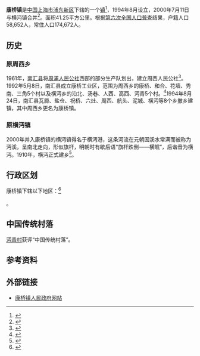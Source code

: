 {{expert|time=2019-06-23T06:42:51+00:00}}
{{中国乡级行政区
|景观照片文件名 = 
|景观照片描述 = 
|汉语拼音 = 
|其他语言 = 
|其他语言名称 = 
|旧称 = 周西乡
|地名出处 = 
|位置图文件名 = 
|位置图描述 = 
|自定义图片= 
|建置时间 = 1994年8月
|领导职位 = 镇长
|领导名称 = 许建军
|政府驻地 = 浦东新区沪南公路2575号
|毗邻 = 
|总面积 = 41.25平方公里
|总人口 = 215,012人
|总人口年份 = 
|户籍人口 = 58,652人
|户籍人口年份 = 2010
|常住人口 = 174,672人
|常住人口年份 = 2010
|人口密度 = 
|GDP = 
|GDP年份 = 
|邮政编码 = 201315
|电话区号 = 21
|官方网站 = 
|网站名称 = 
|31/01/15/136/000}}
'''康桥镇'''是[[中国|中国]][[上海市|上海市]][[浦东新区|浦东新区]]下辖的一个[[行政建制镇|镇]]<ref>{{PRC admin/ref sgc|{{PRC admin/parent|31/01/15/136/000}}}}</ref>，1994年8月设立，2000年7月11日与横沔镇合并<ref>{{cite web|url=http://www.shtong.gov.cn/dfz_web/DFZ/Info?idnode=80857&tableName=userobject1a&id=99080|title=南汇县续志／第一编 地理、建置、人口／2、各镇概况／康桥镇|publisher=上海市地方志办公室|accessdate=2019-11-25}}</ref>。面积41.25平方公里。根据[[中华人民共和国第六次全国人口普查|第六次全国人口普查]]结果，户籍人口58,652人，常住人口174,672人。

== 历史 ==
=== 原周西乡 ===
1961年，[[南汇县|南汇县]]将[[周浦镇|周浦人民公社]]西部的部分生产队划出，建立周西人民公社<ref>{{cite web|url=http://www.shtong.gov.cn/dfz_web/DFZ/Info?idnode=11999&tableName=userobject1a&id=16709|title=南汇县志／第二编 建置／乡／周西乡|publisher=上海市地方志办公室|accessdate=2019-11-25}}</ref>。1992年5月8日，南汇县成立康桥工业区，范围为周西乡的康桥、和合、花墙、秀南、三角5个村以及横沔乡的沿北、汤巷、人西、高西、沔青5个村。<ref>{{cite web|url=http://www.shtong.gov.cn/dfz_web/DFZ/Info?idnode=79854&tableName=userobject1a&id=99047|title=南汇县续志／大事记|publisher=上海市地方志办公室|accessdate=2019-11-25}}</ref>1994年8月24日，南汇县瓦屑、盐仓、祝桥、六灶、周西、航头、泥城、横沔等8个乡撤乡建镇，其中周西乡更名为康桥镇。

=== 原横沔镇 ===
2000年并入康桥镇的横沔镇得名于横沔港，这条河流在元朝因溪水常满而被称为沔溪，呈南北走向，形似旗杆，明朝时有歇后语“旗杆跌倒——横眠”，后谐音为横沔。1910年，横沔正式建乡<ref>{{cite web|url=http://www.shtong.gov.cn/dfz_web/DFZ/Info?idnode=11999&tableName=userobject1a&id=16707|title=南汇县志／第二编 建置／乡／横沔乡|publisher=上海市地方志办公室|accessdate=2019-11-25}}</ref>。

== 行政区划 ==
康桥镇下辖以下地区：<ref>{{PRC admin/ref sgc|31/01/15/136/000}}</ref>

{{PRC admin/children|31/01/15/136/000}}。

== 中国传统村落 ==
[[沔青村|沔青村]]获评“中国传统村落”。

== 参考资料 ==
{{reflist}}

== 外部链接 ==
* [https://web.archive.org/web/20131023115831/http://kangqiao.pudong.gov.cn/portal/index/index.htm 康桥镇人民政府网站]

{{浦东新区行政区划}}
{{上海市历史文化风貌区}}
{{上海市功能性区域}}
{{PRC admin/navcat|31/01/15/136/000}}